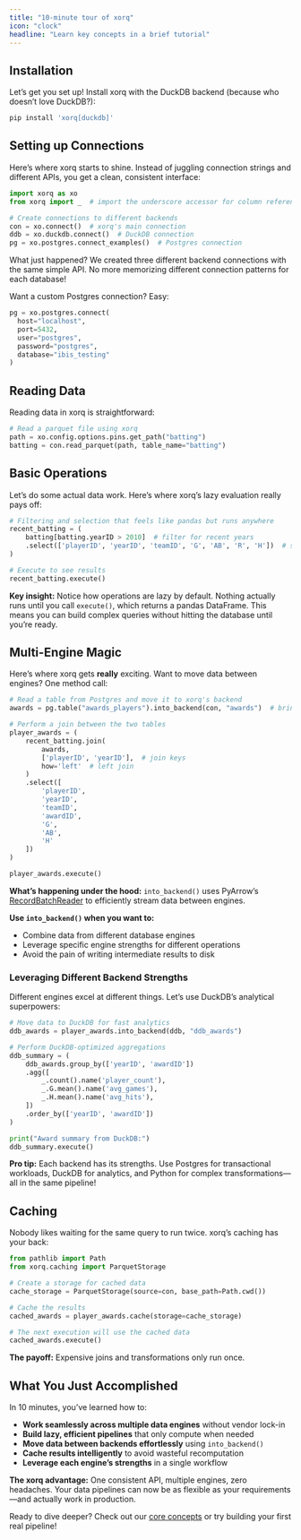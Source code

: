 ```yaml
---
title: "10-minute tour of xorq"
icon: "clock"
headline: "Learn key concepts in a brief tutorial"
---
```


## Installation

Let's get you set up! Install xorq with the DuckDB backend (because who doesn't love DuckDB?):

```bash
pip install 'xorq[duckdb]'
```

## Setting up Connections

Here's where xorq starts to shine. Instead of juggling connection strings and different APIs, you get a clean, consistent interface:

```python
import xorq as xo
from xorq import _  # import the underscore accessor for column reference

# Create connections to different backends
con = xo.connect()  # xorq's main connection
ddb = xo.duckdb.connect()  # DuckDB connection
pg = xo.postgres.connect_examples()  # Postgres connection
```

What just happened? We created three different backend connections with the same simple API. No more memorizing different connection patterns for each database!

Want a custom Postgres connection? Easy:

```python
pg = xo.postgres.connect(
  host="localhost",
  port=5432,
  user="postgres",
  password="postgres",
  database="ibis_testing"
)
```

## Reading Data

Reading data in xorq is straightforward:

```python
# Read a parquet file using xorq
path = xo.config.options.pins.get_path("batting")
batting = con.read_parquet(path, table_name="batting")
```

## Basic Operations

Let's do some actual data work. Here's where xorq's lazy evaluation really pays off:

```python
# Filtering and selection that feels like pandas but runs anywhere
recent_batting = (
    batting[batting.yearID > 2010]  # filter for recent years
    .select(['playerID', 'yearID', 'teamID', 'G', 'AB', 'R', 'H'])  # select specific columns
)

# Execute to see results
recent_batting.execute()
```

**Key insight:** Notice how operations are lazy by default. Nothing actually runs until you call `execute()`, which returns a pandas DataFrame. This means you can build complex queries without hitting the database until you're ready.

## Multi-Engine Magic

Here's where xorq gets **really** exciting. Want to move data between engines? One method call:

```python
# Read a table from Postgres and move it to xorq's backend
awards = pg.table("awards_players").into_backend(con, "awards")  # bring into xorq backend

# Perform a join between the two tables
player_awards = (
    recent_batting.join(
        awards,
        ['playerID', 'yearID'],  # join keys
        how='left'  # left join
    )
    .select([
        'playerID',
        'yearID',
        'teamID',
        'awardID',
        'G',
        'AB',
        'H'
    ])
)

player_awards.execute()
```

**What's happening under the hood:** `into_backend()` uses PyArrow's [RecordBatchReader](https://arrow.apache.org/docs/python/generated/pyarrow.RecordBatchReader.html) to efficiently stream data between engines.

**Use `into_backend()` when you want to:**

- Combine data from different database engines
- Leverage specific engine strengths for different operations
- Avoid the pain of writing intermediate results to disk

### Leveraging Different Backend Strengths

Different engines excel at different things. Let's use DuckDB's analytical superpowers:

```python
# Move data to DuckDB for fast analytics
ddb_awards = player_awards.into_backend(ddb, "ddb_awards")

# Perform DuckDB-optimized aggregations
ddb_summary = (
    ddb_awards.group_by(['yearID', 'awardID'])
    .agg([
        _.count().name('player_count'),
        _.G.mean().name('avg_games'),
        _.H.mean().name('avg_hits'),
    ])
    .order_by(['yearID', 'awardID'])
)

print("Award summary from DuckDB:")
ddb_summary.execute()
```

**Pro tip:** Each backend has its strengths. Use Postgres for transactional workloads, DuckDB for analytics, and Python for complex transformations—all in the same pipeline!

## Caching

Nobody likes waiting for the same query to run twice. xorq's caching has your back:

```python
from pathlib import Path
from xorq.caching import ParquetStorage

# Create a storage for cached data
cache_storage = ParquetStorage(source=con, base_path=Path.cwd())

# Cache the results
cached_awards = player_awards.cache(storage=cache_storage)

# The next execution will use the cached data
cached_awards.execute()
```

**The payoff:** Expensive joins and transformations only run once. 

## What You Just Accomplished

In 10 minutes, you've learned how to:

* **Work seamlessly across multiple data engines** without vendor lock-in
* **Build lazy, efficient pipelines** that only compute when needed
* **Move data between backends effortlessly** using `into_backend()`
* **Cache results intelligently** to avoid wasteful recomputation
* **Leverage each engine's strengths** in a single workflow

**The xorq advantage:** One consistent API, multiple engines, zero headaches. Your data pipelines can now be as flexible as your requirements—and actually work in production.

Ready to dive deeper? Check out our [core concepts](../core_concepts/) or try building your first real pipeline!